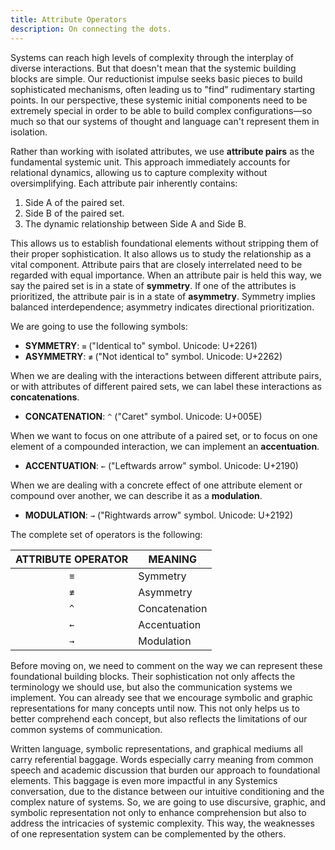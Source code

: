 ```yaml
---
title: Attribute Operators
description: On connecting the dots.
---
```


Systems can reach high levels of complexity through the interplay of diverse interactions. But that doesn't mean that the systemic building blocks are simple. Our reductionist impulse seeks basic pieces to build sophisticated mechanisms, often leading us to "find" rudimentary starting points. In our perspective, these systemic initial components need to be extremely special in order to be able to build complex configurations—so much so that our systems of thought and language can't represent them in isolation. 

Rather than working with isolated attributes, we use **attribute pairs** as the fundamental systemic unit. This approach immediately accounts for relational dynamics, allowing us to capture complexity without oversimplifying. Each attribute pair inherently contains:

1. Side A of the paired set.
2. Side B of the paired set.
3. The dynamic relationship between Side A and Side B.

This allows us to establish foundational elements without stripping them of their proper sophistication. It also allows us to study the relationship as a vital component. Attribute pairs that are closely interrelated need to be regarded with equal importance. When an attribute pair is held this way, we say the paired set is in a state of **symmetry**. If one of the attributes is prioritized, the attribute pair is in a state of **asymmetry**. Symmetry implies balanced interdependence; asymmetry indicates directional prioritization.

We are going to use the following symbols:

- **SYMMETRY**: `≡` ("Identical to" symbol. Unicode: U+2261)  
- **ASYMMETRY**: `≢` ("Not identical to" symbol. Unicode: U+2262)

When we are dealing with the interactions between different attribute pairs, or with attributes of different paired sets, we can label these interactions as **concatenations**.

- **CONCATENATION**: `^` ("Caret" symbol. Unicode: U+005E)

When we want to focus on one attribute of a paired set, or to focus on one element of a compounded interaction, we can implement an **accentuation**.

- **ACCENTUATION**: `←` ("Leftwards arrow" symbol. Unicode: U+2190) 

When we are dealing with a concrete effect of one attribute element or compound over another, we can describe it as a **modulation**.

- **MODULATION**: `→` ("Rightwards arrow" symbol. Unicode: U+2192)

The complete set of operators is the following:

| **ATTRIBUTE OPERATOR** | **MEANING** |
|:----------------------:|------------|
| `≡` | Symmetry |
| `≢` | Asymmetry |
| `^` | Concatenation |
| `←` | Accentuation |
| `→` | Modulation |

Before moving on, we need to comment on the way we can represent these foundational building blocks. Their sophistication not only affects the terminology we should use, but also the communication systems we implement. You can already see that we encourage symbolic and graphic representations for many concepts until now. This not only helps us to better comprehend each concept, but also reflects the limitations of our common systems of communication. 

Written language, symbolic representations, and graphical mediums all carry referential baggage. Words especially carry meaning from common speech and academic discussion that burden our approach to foundational elements. This baggage is even more impactful in any Systemics conversation, due to the distance between our intuitive conditioning and the complex nature of systems. So, we are going to use discursive, graphic, and symbolic representation not only to enhance comprehension but also to address the intricacies of systemic complexity. This way, the weaknesses of one representation system can be complemented by the others.

